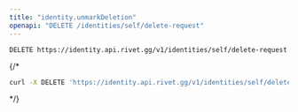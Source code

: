 ```yaml
---
title: "identity.unmarkDeletion"
openapi: "DELETE /identities/self/delete-request"
---
```


```
DELETE https://identity.api.rivet.gg/v1/identities/self/delete-request
```


{/*<RequestExample>
```bash curl
curl -X DELETE 'https://identity.api.rivet.gg/v1/identities/self/delete-request'
```
</RequestExample>*/}
